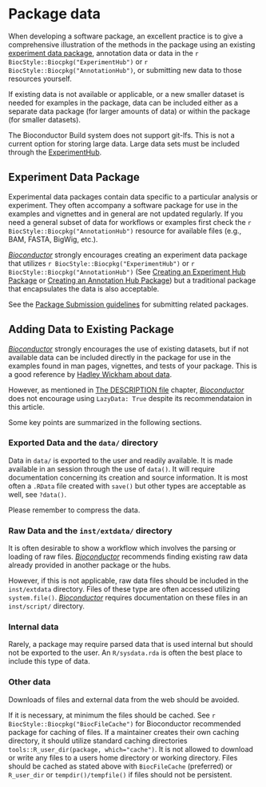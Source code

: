 # Package data {#data}

When developing a software package, an excellent practice is to give a comprehensive illustration of the methods in the package using an existing [experiment data package](https://bioconductor.org/packages/release/BiocViews.html#___ExperimentData), annotation data or data in the `r BiocStyle::Biocpkg("ExperimentHub")` or `r BiocStyle::Biocpkg("AnnotationHub")`, or submitting new data to those resources yourself.

If existing data is not available or applicable, or a new smaller dataset is needed for examples in the package, data can be included either as a separate data package (for larger amounts of data) or within the package (for smaller datasets).

The Bioconductor Build system does not support git-lfs.  This is not a current
option for storing large data. Large data sets must be included through the [ExperimentHub](https://bioconductor.org/packages/release/bioc/vignettes/ExperimentHub/inst/doc/CreateAnExperimentHubPackage.html).

## Experiment Data Package

Experimental data packages contain data specific to a particular analysis or experiment.
They often accompany a software package for use in the examples and vignettes and in general are not updated regularly. If you need a general subset of data for workflows or examples first check the `r BiocStyle::Biocpkg("AnnotationHub")` resource for available files (e.g., BAM, FASTA, BigWig, etc.).

[_Bioconductor_](https://bioconductor.org/) strongly encourages creating an
experiment data package that utilizes `r BiocStyle::Biocpkg("ExperimentHub")` or
`r BiocStyle::Biocpkg("AnnotationHub")` (See [Creating an Experiment Hub
Package](https://bioconductor.org/packages/release/bioc/vignettes/ExperimentHub/inst/doc/CreateAnExperimentHubPackage.html)
or [Creating an Annotation Hub
Package](https://bioconductor.org/packages/release/bioc/vignettes/AnnotationHub/inst/doc/CreateAnAnnotationPackage.html))
but a traditional package that encapsulates the data is also acceptable.

See the [Package Submission guidelines](https://www.bioconductor.org/developers/package-submission/) for submitting related packages.

## Adding Data to Existing Package

[_Bioconductor_](https://bioconductor.org/) strongly encourages the use of existing datasets, but if not available data can be included directly in the package for use in the examples found in man pages, vignettes, and tests of your package.
This is a good reference by [Hadley Wickham about data](http://r-pkgs.had.co.nz/data.html).

However, as mentioned in [The DESCRIPTION file](description.html#lazydata) chapter, [_Bioconductor_](https://bioconductor.org/) does not encourage using `LazyData: True` despite its recommendataion in this article.

Some key points are summarized in the following sections.

### Exported Data and the `data/` directory

Data in `data/` is exported to the user and readily available.
It is made available in an <i class="fab fa-r-project"></i> session through the use of `data()`.
It will require documentation concerning its creation and source information.
It is most often a `.RData` file created with `save()` but other types are acceptable as well, see `?data()`.

Please remember to compress the data.

### Raw Data and the `inst/extdata/` directory

It is often desirable to show a workflow which involves the parsing or loading of raw files.
[_Bioconductor_](https://bioconductor.org/) recommends finding existing raw data already provided in another package or the hubs.

However, if this is not applicable, raw data files should be included in the `inst/extdata` directory.
Files of these type are often accessed utilizing `system.file()`.
[_Bioconductor_](https://bioconductor.org/) requires documentation on these files in an `inst/script/` directory.

### Internal data

Rarely, a package may require parsed data that is used internal but should not be exported to the user.
An `R/sysdata.rda` is often the best place to include this type of data.

### Other data

Downloads of files and external data from the web should be avoided.

If it is necessary, at minimum the files should be cached.
See `r BiocStyle::Biocpkg("BiocFileCache")` for Bioconductor recommended package for caching of files.
If a maintainer creates their own caching directory, it should utilize standard
caching directories `tools::R_user_dir(package, which="cache")`. It is not
allowed to download or write any files to a users home directory or working
directory. Files should be cached as stated above with `BiocFileCache` (preferred)
or `R_user_dir` or `tempdir()/tempfile()` if files should not be persistent.

